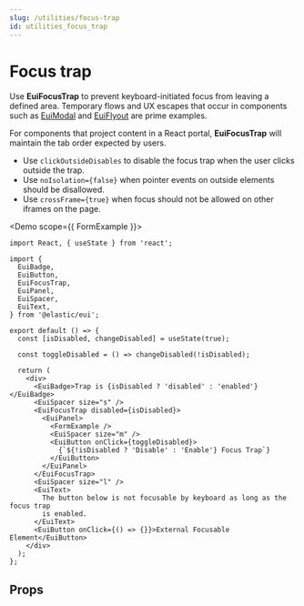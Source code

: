 ```yaml
---
slug: /utilities/focus-trap
id: utilities_focus_trap
---
```


# Focus trap

Use **EuiFocusTrap** to prevent keyboard-initiated focus from leaving a defined area. Temporary flows and UX escapes that occur in components such as [EuiModal](../layout/modal/overview.mdx) and [EuiFlyout](../layout/flyout/flyout.mdx) are prime examples.

For components that project content in a React portal, **EuiFocusTrap** will maintain the tab order expected by users.

* Use `clickOutsideDisables` to disable the focus trap when the user clicks outside the trap.
* Use `noIsolation={false}` when pointer events on outside elements should be disallowed.
* Use `crossFrame={true}` when focus should not be allowed on other iframes on the page.


<Demo scope={{ FormExample }}>
```tsx interactive
import React, { useState } from 'react';

import {
  EuiBadge,
  EuiButton,
  EuiFocusTrap,
  EuiPanel,
  EuiSpacer,
  EuiText,
} from '@elastic/eui';

export default () => {
  const [isDisabled, changeDisabled] = useState(true);

  const toggleDisabled = () => changeDisabled(!isDisabled);

  return (
    <div>
      <EuiBadge>Trap is {isDisabled ? 'disabled' : 'enabled'}</EuiBadge>
      <EuiSpacer size="s" />
      <EuiFocusTrap disabled={isDisabled}>
        <EuiPanel>
          <FormExample />
          <EuiSpacer size="m" />
          <EuiButton onClick={toggleDisabled}>
            {`${!isDisabled ? 'Disable' : 'Enable'} Focus Trap`}
          </EuiButton>
        </EuiPanel>
      </EuiFocusTrap>
      <EuiSpacer size="l" />
      <EuiText>
        The button below is not focusable by keyboard as long as the focus trap
        is enabled.
      </EuiText>
      <EuiButton onClick={() => {}}>External Focusable Element</EuiButton>
    </div>
  );
};
```
</Demo>

## Props


<PropTable definition={docgen.EuiFocusTrap} />

